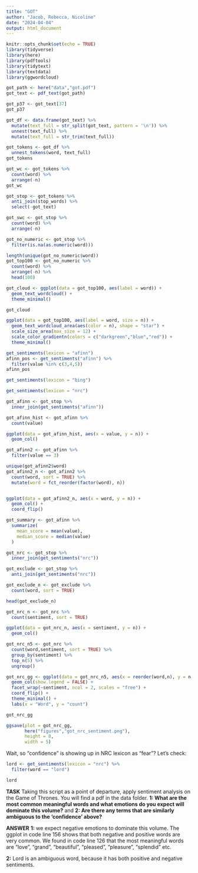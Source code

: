 ```yaml
---
title: "GOT"
author: "Jacob, Rebecca, Nicoline"
date: "2024-04-04"
output: html_document
---
```


```r
knitr::opts_chunk$set(echo = TRUE)
library(tidyverse)
library(here)
library(pdftools)
library(tidytext)
library(textdata) 
library(ggwordcloud)
```

```r
got_path <- here("data","got.pdf")
got_text <- pdf_text(got_path)
```

```r
got_p37 <- got_text[37]
got_p37
```
```r
got_df <- data.frame(got_text) %>% 
  mutate(text_full = str_split(got_text, pattern = '\n')) %>% 
  unnest(text_full) %>% 
  mutate(text_full = str_trim(text_full))
```

```r
got_tokens <- got_df %>% 
  unnest_tokens(word, text_full)
got_tokens
```
```r
got_wc <- got_tokens %>% 
  count(word) %>% 
  arrange(-n)
got_wc
```
```r
got_stop <- got_tokens %>% 
  anti_join(stop_words) %>% 
  select(-got_text)

```
```r
got_swc <- got_stop %>% 
  count(word) %>% 
  arrange(-n)
```

```r
got_no_numeric <- got_stop %>% 
  filter(is.na(as.numeric(word)))
```

```r
length(unique(got_no_numeric$word))
got_top100 <- got_no_numeric %>% 
  count(word) %>% 
  arrange(-n) %>% 
  head(100)
```

```r
got_cloud <- ggplot(data = got_top100, aes(label = word)) +
  geom_text_wordcloud() +
  theme_minimal()

got_cloud
```

```r
ggplot(data = got_top100, aes(label = word, size = n)) +
  geom_text_wordcloud_area(aes(color = n), shape = "star") +
  scale_size_area(max_size = 12) +
  scale_color_gradientn(colors = c("darkgreen","blue","red")) +
  theme_minimal()
```

```r
get_sentiments(lexicon = "afinn")
afinn_pos <- get_sentiments("afinn") %>% 
  filter(value %in% c(3,4,5))
afinn_pos
```

```r
get_sentiments(lexicon = "bing")
```

```r
get_sentiments(lexicon = "nrc")
```
```r
got_afinn <- got_stop %>% 
  inner_join(get_sentiments("afinn"))
```
```r
got_afinn_hist <- got_afinn %>% 
  count(value)

ggplot(data = got_afinn_hist, aes(x = value, y = n)) +
  geom_col()
```
```r
got_afinn2 <- got_afinn %>% 
  filter(value == 3)
```

```r
unique(got_afinn2$word)
got_afinn2_n <- got_afinn2 %>% 
  count(word, sort = TRUE) %>% 
  mutate(word = fct_reorder(factor(word), n))


ggplot(data = got_afinn2_n, aes(x = word, y = n)) +
  geom_col() +
  coord_flip()
```

```r
got_summary <- got_afinn %>% 
  summarize(
    mean_score = mean(value),
    median_score = median(value)
  )
```

```r
got_nrc <- got_stop %>% 
  inner_join(get_sentiments("nrc"))
```
```r
got_exclude <- got_stop %>% 
  anti_join(get_sentiments("nrc"))

got_exclude_n <- got_exclude %>% 
  count(word, sort = TRUE)

head(got_exclude_n)
```

```r
got_nrc_n <- got_nrc %>% 
  count(sentiment, sort = TRUE)

ggplot(data = got_nrc_n, aes(x = sentiment, y = n)) +
  geom_col()
```


```r
got_nrc_n5 <- got_nrc %>% 
  count(word,sentiment, sort = TRUE) %>% 
  group_by(sentiment) %>% 
  top_n(5) %>% 
  ungroup()

got_nrc_gg <- ggplot(data = got_nrc_n5, aes(x = reorder(word,n), y = n, fill = sentiment)) +
  geom_col(show.legend = FALSE) +
  facet_wrap(~sentiment, ncol = 2, scales = "free") +
  coord_flip() +
  theme_minimal() +
  labs(x = "Word", y = "count")

got_nrc_gg

ggsave(plot = got_nrc_gg, 
       here("figures","got_nrc_sentiment.png"), 
       height = 8, 
       width = 5)

```

Wait, so "confidence" is showing up in NRC lexicon as "fear"? Let's check:
```r
lord <- get_sentiments(lexicon = "nrc") %>% 
  filter(word == "lord")

lord
```

**TASK**
Taking this script as a point of departure, apply sentiment analysis on the Game of Thrones. You will find a pdf in the data folder. **1: What are the most common meaningful words and what emotions do you expect will dominate this volume?** and **2: Are there any terms that are similarly ambiguous to the 'confidence' above?**

**ANSWER**
**1:** we expect negative emotions to dominate this volume. The ggplot in code line 156 shows that both negative and positive words are very common. We found in code line 126 that the most meaningful words are "love", "grand", "beautiful", "pleased", "pleasure", "splendid" etc.

**2:** Lord is an ambiguous word, because it has both positive and negative sentiments.



